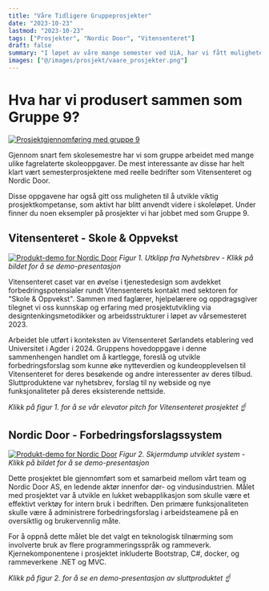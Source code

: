 ```yaml
---
title: "Våre Tidligere Gruppeprosjekter"
date: "2023-10-23"
lastmod: "2023-10-23"
tags: ["Prosjekter", "Nordic Door", "Vitensenteret"]
draft: false
summary: "I løpet av våre mange semester ved UiA, har vi fått muligheten til å jobbe med flere spennende kunder og prosjekter. Vi ser litt nærmere på to av dem her."
images: ["@/images/prosjekt/vaare_prosjekter.png"]
---
```


# Hva har vi produsert sammen som Gruppe 9?

[![Prosjektgjennomføring med gruppe 9](/static/images/prosjekt/vaare_prosjekter.png)](https://www.youtube.com/watch?v=Uart9ZmoYuc "Prosjektgjennomføring med gruppe 9")

Gjennom snart fem skolesemestre har vi som gruppe arbeidet med mange ulike fagrelaterte skoleoppgaver. De mest interessante av disse har helt klart vært semesterprosjektene med reelle bedrifter som Vitensenteret og Nordic Door.

Disse oppgavene har også gitt oss muligheten til å utvikle viktig prosjektkompetanse, som aktivt har blitt anvendt videre i skoleløpet. Under finner du noen eksempler på prosjekter vi har jobbet med som Gruppe 9.

## Vitensenteret - Skole & Oppvekst

[![Produkt-demo for Nordic Door](/static/images/prosjekt/invitasjon_barneskole.png)](https://www.youtube.com/watch?v=nqgSPjJFI-g "Produkt-demo for Nordic Door")
_Figur 1. Utklipp fra Nyhetsbrev - Klikk på bildet for å se demo-presentasjon_

Vitensenteret caset var en øvelse i tjenestedesign som avdekket forbedringspotensialer rundt Vitensenterets kontakt med sektoren for "Skole & Oppvekst". Sammen med faglærer, hjelpelærere og oppdragsgiver tilegnet vi oss kunnskap og erfaring med prosjektutvikling via designtenkingsmetodikker og arbeidsstrukturer i løpet av vårsemesteret 2023.

Arbeidet ble utført i konteksten av Vitensenteret Sørlandets etablering ved Universitet i Agder i 2024. Gruppens hovedoppgave i denne sammenhengen handlet om å kartlegge, foreslå og utvikle forbedringsforslag som kunne øke nytteverdien og kundeopplevelsen til Vitensenteret for deres besøkende og andre interessenter av deres tilbud. Sluttproduktene var nyhetsbrev, forslag til ny webside og nye funksjonaliteter på deres eksisterende nettside.

_Klikk på figur 1. for å se vår elevator pitch for Vitensenteret prosjektet ☝_

## Nordic Door - Forbedringsforslagssystem

[![Produkt-demo for Nordic Door](/static/images/prosjekt/nordic_door_screenshot1.png)](https://www.youtube.com/watch?v=R7lFjzBzVzg "Produkt-demo for Nordic Door")
_Figur 2. Skjermdump utviklet system - Klikk på bildet for å se demo-presentasjon_

Dette prosjektet ble gjennomført som et samarbeid mellom vårt team og Nordic Door AS, en ledende aktør innenfor dør- og vindusindustrien. Målet med prosjektet var å utvikle en lukket webapplikasjon som skulle være et effektivt verktøy for intern bruk i bedriften. Den primære funksjonaliteten skulle være å administrere forbedringsforslag i arbeidsteamene på en oversiktlig og brukervennlig måte.

For å oppnå dette målet ble det valgt en teknologisk tilnærming som involverte bruk av flere programmeringsspråk og rammeverk. Kjernekomponentene i prosjektet inkluderte Bootstrap, C#, docker, og rammeverkene .NET og MVC.

_Klikk på figur 2. for å se en demo-presentasjon av sluttproduktet ☝_
